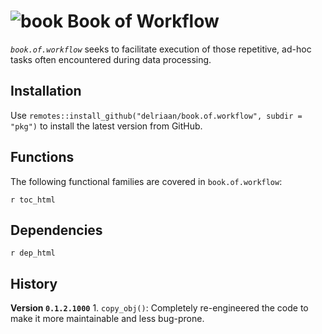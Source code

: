 # ![book](book_small.png) Book of Workflow

*`book.of.workflow`* seeks to facilitate execution of those repetitive, ad-hoc tasks often
encountered during data processing. 

## Installation

Use `remotes::install_github("delriaan/book.of.workflow", subdir = "pkg")` to install the latest version from GitHub.

## Functions

The following functional families are covered in `book.of.workflow`:

`r toc_html`

## Dependencies

`r dep_html`

## History

**Version `0.1.2.1000`**
1. `copy_obj()`: Completely re-engineered the code to make it more maintainable and less bug-prone.